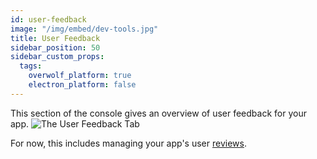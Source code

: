 ```yaml
---
id: user-feedback
image: "/img/embed/dev-tools.jpg"
title: User Feedback
sidebar_position: 50
sidebar_custom_props:
  tags:
    overwolf_platform: true
    electron_platform: false
---
```


This section of the console gives an overview of user feedback for your app.
![The User Feedback Tab](/assets/tools/developers-console/all-applications/user-feedback/index.jpg)

For now, this includes managing your app's user [reviews](user-feedback/reviews).